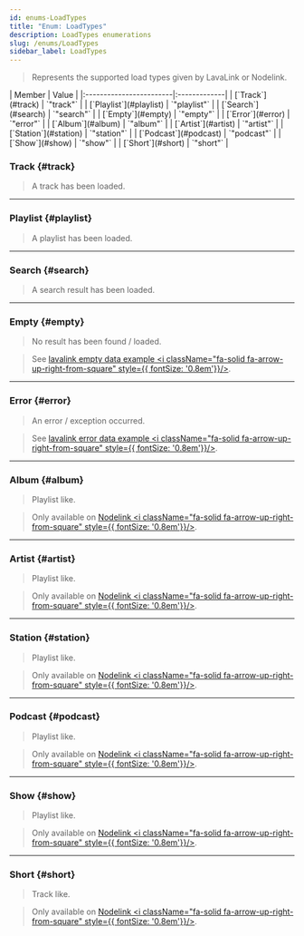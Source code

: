 ```yaml
---
id: enums-LoadTypes
title: "Enum: LoadTypes"
description: LoadTypes enumerations
slug: /enums/LoadTypes
sidebar_label: LoadTypes
---
```



> Represents the supported load types given by LavaLink or Nodelink.

<Tabs>
  <TabItem value="members" label="Enumeration Members" default>
  | Member                  | Value        |
  |:------------------------|:-------------|
  | [`Track`](#track)       | `"track"`    |
  | [`Playlist`](#playlist) | `"playlist"` |
  | [`Search`](#search)     | `"search"`   |
  | [`Empty`](#empty)       | `"empty"`    |
  | [`Error`](#error)       | `"error"`    | 
  | [`Album`](#album)       | `"album"`    | 
  | [`Artist`](#artist)     | `"artist"`   | 
  | [`Station`](#station)   | `"station"`  | 
  | [`Podcast`](#podcast)   | `"podcast"`  | 
  | [`Show`](#show)         | `"show"`     | 
  | [`Short`](#short)       | `"short"`    | 
  </TabItem>
</Tabs>

### Track {#track}

> A track has been loaded.

---

### Playlist {#playlist}

> A playlist has been loaded.

---

### Search {#search}

> A search result has been loaded.

---

### Empty {#empty}

> No result has been found / loaded.

> See [lavalink empty data example <i className="fa-solid fa-arrow-up-right-from-square" style={{ fontSize: '0.8em'}}/>](https://lavalink.dev/api/rest.html#empty-result-data).

---

### Error {#error}

> An error / exception occurred.

> See [lavalink error data example <i className="fa-solid fa-arrow-up-right-from-square" style={{ fontSize: '0.8em'}}/>](https://lavalink.dev/api/rest.html#error-result-data).

---

### Album {#album}

> Playlist like.

> Only available on [Nodelink <i className="fa-solid fa-arrow-up-right-from-square" style={{ fontSize: '0.8em'}}/>](https://github.com/PerformanC/NodeLink).
---

### Artist {#artist}

> Playlist like.

> Only available on [Nodelink <i className="fa-solid fa-arrow-up-right-from-square" style={{ fontSize: '0.8em'}}/>](https://github.com/PerformanC/NodeLink).
---

### Station {#station}

> Playlist like.

> Only available on [Nodelink <i className="fa-solid fa-arrow-up-right-from-square" style={{ fontSize: '0.8em'}}/>](https://github.com/PerformanC/NodeLink).
---

### Podcast {#podcast}

> Playlist like.

> Only available on [Nodelink <i className="fa-solid fa-arrow-up-right-from-square" style={{ fontSize: '0.8em'}}/>](https://github.com/PerformanC/NodeLink).
---

### Show {#show}

> Playlist like.

> Only available on [Nodelink <i className="fa-solid fa-arrow-up-right-from-square" style={{ fontSize: '0.8em'}}/>](https://github.com/PerformanC/NodeLink).
---

### Short {#short}

> Track like.

> Only available on [Nodelink <i className="fa-solid fa-arrow-up-right-from-square" style={{ fontSize: '0.8em'}}/>](https://github.com/PerformanC/NodeLink).
